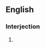 ==English==

===Interjection===
{{en-interj}}

# {{lb|en|Australian rules football}} {{n-g|A conventional expression meant to [[distract]] or wish [[bad luck]] to an [[opponent]] who is taking a kick for [[goal]].}}